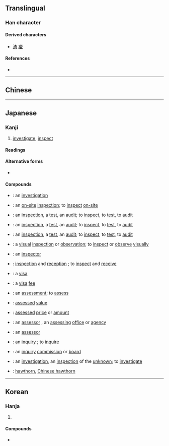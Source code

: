 {{also|查}}
{{character info}}
==Translingual==

===Han character===
{{Han char|rn=75|rad=木|as=05|sn=9|four=|canj=DBM|ids=⿱木且}}

====Derived characters====
* [[渣]] [[㾴]]

====References====
* {{Han ref|kx=0521.121|dkj=14643|hdz=21181.071|uh=67FB|ud=26619}}

----

==Chinese==
{{zh-see|查|v}}

----

==Japanese==

===Kanji===
{{ja-kanji|grade=5|rs=木05}}

# [[investigate]], [[inspect]]

====Readings====
{{ja-readings
|goon=しゃ, じゃ
|kanon=さ
}}

====Alternative forms====
* {{l|mul|查}} {{qualifier|not used in Japanese}}

====Compounds====
{{der-top|Compounds}}
* {{ja-r|調%査|ちょう%さ}}: an [[investigation]]
* {{ja-r|査%閲|さ%えつ}}: an [[on-site]] [[inspection]]; to [[inspect]] [[on-site]]
* {{ja-r|査%検|さ%けん}}: an [[inspection]], a [[test]], an [[audit]]; to [[inspect]], to [[test]], to [[audit]]
* {{ja-r|査%験|さ%けん}}: an [[inspection]], a [[test]], an [[audit]]; to [[inspect]], to [[test]], to [[audit]]
* {{ja-r|検%査|けん%さ}}: an [[inspection]], a [[test]], an [[audit]]; to [[inspect]], to [[test]], to [[audit]]
* {{ja-r|査%察|さ%さつ}}: a [[visual]] [[inspection]] or [[observation]]; to [[inspect]] or [[observe]] [[visually]]
* {{ja-r|査%察%官|さ%さつ%かん}}: an [[inspector]]
* {{ja-r|査%収|さ%しゅう}}: [[inspection]] and [[reception]] {{qualifier|as of a shipment of goods}}; to [[inspect]] and [[receive]]
* {{ja-r|査%証|さ%しょう}}: a [[visa]] {{qualifier|literally, proof of inspection}}
* {{ja-r|査%証%料|さ%しょう%りょう}}: a [[visa]] [[fee]]
* {{ja-r|査%定|さ%てい}}: an [[assessment]]; to [[assess]]
* {{ja-r|査%定 価%格|さ%てい か%かく}}: [[assessed]] [[value]]
* {{ja-r|査%定%額|さ%てい%がく}}: [[assessed]] [[price]] or [[amount]]
* {{ja-r|査%定 期%間|さ%てい き%かん}}: an [[assessor]] {{qualifier|an organization}}, an [[assessing]] [[office]] or [[agency]]
* {{ja-r|査%定%者|さ%てい%しゃ}}: an [[assessor]] {{qualifier|a person}}
* {{ja-r|査%問|さ%もん}}: an [[inquiry]] {{qualifier|emphasis on inspection or investigation}}; to [[inquire]]
* {{ja-r|査%問 委%員%会|さ%もん い%いん%かい}}: an [[inquiry]] [[commission]] or [[board]]
* {{ja-r|査%覈|さ%かく}}: {{qualifier|rare, possibly obsolete}} an [[investigation]], an [[inspection]] of the [[unknown]]; to [[investigate]]
* {{ja-r|山%査%子|さん%ざ%し}}: [[hawthorn]], [[Chinese hawthorn]]
{{der-bottom}}

----

==Korean==

===Hanja===
{{ko-hanja|사실하다|사실할|사}}

# {{hanja form of|사|[[investigate]], [[inspect]]}}

====Compounds====
* {{ko-l|조사|[[investigation]]|調査}}